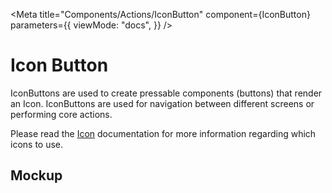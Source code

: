 
<Meta
  title="Components/Actions/IconButton"
  component={IconButton}
  parameters={{
    viewMode: "docs",
  }}
/>

# Icon Button

IconButtons are used to create pressable components (buttons) that render an
Icon. IconButtons are used for navigation between different screens or
performing core actions.

Please read the [Icon](../?path=/docs/components-images-and-icons-icon--docs)
documentation for more information regarding which icons to use.

## Mockup

<Figma
  collapsable
  url="https://www.figma.com/file/avvgu5SkbBvS8lGVePBsqO/%F0%9F%92%99-Product%2FMobile?node-id=15033%3A12444"
/>
